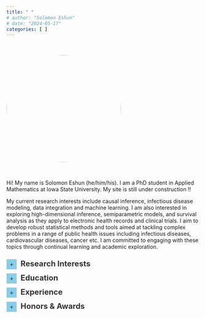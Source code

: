 ```yaml
---
title: " "
# author: "Solomon Eshun"
# date: "2024-05-17"
categories: [ ]
---
```


<br>

<style>
.circle-img {
  border-radius: 50%;
  width: 300px;
  height: 280px;
  object-fit: cover;
}
.justify-text {
  text-align: justify;
  text-justify: inter-word;
}
details {
  position: relative;
}
details > summary {
  color: #333333;
  font-size: 24px;
  list-style: none; /* Removes default list marker */
  cursor: pointer;
  outline: none; /* Removes the focus outline */
}
details > summary::-webkit-details-marker {
  display: none; /* Hides the default arrow icon */
}
details > summary:before {
  content: "+";
  display: inline-block;
  width: 25px; /* Box width */
  height: 25px; /* Box height */
  line-height: 25px; /* Aligns text vertically */
  text-align: center; /* Centers text horizontally */
  background: #87CEEB; /* Light grey background */
  border: 1px solid #ccc; /* Grey border */
  margin-right: 10px; /* Right margin for spacing */
  font-size: 16px; /* Adjust size of the plus sign */
}
details[open] > summary:before {
  content: "−"; /* Minus sign for open state */
}
</style>

![](imgs/self1.JPG){.circle-img}

<br>

Hi! My name is Solomon Eshun (he/him/his). I am a PhD student in Applied Mathematics at Iowa State University. My site is still under construction !! <!-- I am a PhD student -->

<!-- <div class="justify-text"> -->
My current research interests include causal inference, infectious disease modeling, data integration and machine learning. I am also interested in exploring high-dimensional inference, semiparametric models, and survival analysis as they apply to electronic health records and clinical trials. I aim to develop robust statistical methods and tools aimed at tackling complex problems in a range of public health issues including infectious diseases, cardiovascular diseases, cancer etc. I am committed to engaging with these topics through continual learning and academic exploration.
<!-- </div> -->

<div style="height: 10px;"></div>

```{=html}
<details>
<summary style="color: #333333; font-size: 20px;"><strong>Research Interests</strong></summary>
<div style="height: 10px;"></div>
under construction ...........
</details>
```

<div style="height: 10px;"></div>

```{=html}
<details>
<summary style="color: #333333; font-size: 20px;"><strong>Education</strong></summary>
<div style="height: 10px;"></div>
<ul>
    <li>
        <strong>PhD (Student) in Applied Mathematics</strong><br>
        Iowa State University, Ames, 08/2023 - 05/2024
    </li> <div style="height: 10px;"></div>
    <li>
        <strong>MS in Applied Statistics & Data Science</strong><br>
        University of Texas Rio Grande Valley (UTRGV), Edinburg, 08/2021 - 05/2023
    </li><div style="height: 10px;"></div>
    <li>
        <strong>BS in Mathematics</strong><br>
        University of Mines and Technology (UMaT), Tarkwa, Ghana, 09/2016 - 08/2020
    </li>
</ul>
</details>
```

<div style="height: 10px;"></div>

<!-- ![[Causality for Machine Learning](https://ff13.fastforwardlabs.com/)](imgs/whatif.png)  -->


```{=html}
<details>
<summary style="color: #333333; font-size: 20px;"><strong>Experience</strong></summary>
<div style="height: 10px;"></div>
<ul>
    <li>
        Graduate Research Assistant, .......... (08/2024 - Present)
    </li> <div style="height: 10px;"></div>
    <li>
        Graduate Fellow, Data Science for the Public Good, Iowa State (05/2024 - 07/2024)
    </li><div style="height: 10px;"></div>
    <li>
        Graduate Teaching Assistant, Department of Mathematics, Iowa State (08/2023 - 05/2023)
    </li>
    </li><div style="height: 10px;"></div>
    <li>
        Sustainability Research Fellow, Office for Sustainability, UTRGV (08/2022 - 05/2023)
    </li>    </li><div style="height: 10px;"></div>
    <li>
        Graduate Teaching Assistant, School of Math. & Stats. Sciences, UTRGV (08/2021 - 05/2023)
    </li>    </li><div style="height: 10px;"></div>
    <li>
        Computational Science Intern, Los Alamos National Lab, Los Alamos NM (05/2022 - 08/2022)
    </li>    </li><div style="height: 10px;"></div>
    <li>
        Teaching Assistant, Department of Mathematical Sciences, UMaT (09/2020 - 08/2021)
    </li>
        </li><div style="height: 10px;"></div>
    <li>
        Data Production Intern, Ghana Statistical Service, Accra (05/2019 - 08/2019)
    </li>
</ul>
</details>
```

<div style="height: 10px;"></div>



```{=html}
<details>
<summary style="color: #333333; font-size: 20px;"><strong>Honors & Awards</strong></summary>
<div style="height: 10px;"></div>
<ul>
    <li>
        The Cole, 1958 & Green Scholarships, 08/2024.
    </li>
    <div style="height: 10px;"></div>
    <li>
        Travel Award, Department of Mathematics, Iowa State University, 10/2023.
    </li>
    <div style="height: 10px;"></div>
    <li>
        Certificate of Excellence in Sustainable Development Graduate Research, UTRGV, 05/2023.
    </li>
    <div style="height: 10px;"></div>
    <li>
        UTRGV Applied Statistics & Data Science Outstanding M.S. Thesis Award, 04/2023.
    </li>
    <div style="height: 10px;"></div>
    <li>
        Poster Award, SIPCE 2<sup>nd</sup> Annual Conference for Interdisciplinary Research, UTRGV, 03/2023.
    </li>
    <div style="height: 10px;"></div>
    <li>
        Sustainability Research Fellowship, Office for Sustainability, UTRGV, 08/2022.
    </li>
    <div style="height: 10px;"></div>
    <li>
        Burkhart Endowed Scholarship, School of Mathematical & Statistical Sciences, UTRGV, 12/2022.
    </li>
    <div style="height: 10px;"></div>
    <li>
        Joseph Wiener Math Scholarship, School of Mathematical & Statistical Sciences, UTRGV, 08/2022.
    </li>
    <div style="height: 10px;"></div>
    <li>
        Vice Chancellor's Overall Best Graduating Student, University of Mines & Technology, 08/2020.
    </li>
    <div style="height: 10px;"></div>
    <li>
        Best Graduating Student, Faculty of Engineering, University of Mines & Technology, 08/2020.
    </li>
    <div style="height: 10px;"></div>
    <li>
        Best Student, Department of Mathematical Sciences, University of Mines & Technology, 08/2020.
    </li>
</ul>
</details>
```










